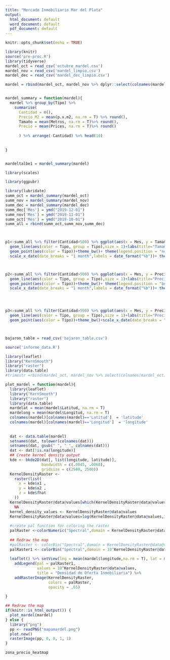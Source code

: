 ```yaml
---
title: "Mercado Inmobiliario Mar del Plata"
output:
  html_document: default
  word_document: default
  pdf_document: default
---
```


```r
knitr::opts_chunk$set(echo = TRUE)

```


```r
library(knitr)
source('pre-proc.R')
library(tidyverse)
mardel_oct = read_csv('octubre_mardel.csv')
mardel_nov = read_csv('mardel_limpio.csv')
mardel_dec = read_csv('mardel_dec_limpio.csv')

mardel = rbind(mardel_oct, mardel_nov %>% dplyr::select(colnames(mardel_oct)),mardel_dec %>% select(colnames(mardel_oct))) %>% distinct(id, .keep_all = T)


mardel_summary = function(mardel){
  mardel %>% group_by(Tipo) %>% 
    summarise(
      Cantidad = n(),
      Precio_M2 = mean(p.x.m2, na.rm = T) %>% round(),
      Tamaño = mean(Metros, na.rm = T)%>% round(),
      Precio = mean(Prices, na.rm = T)%>% round()
      
      ) %>% arrange(-Cantidad) %>% head(10)
  
  
}


mardeltalbe1 = mardel_summary(mardel)
```


```r
library(scales)

library(ggpubr)

library(lubridate)
summ_oct = mardel_summary(mardel_oct)
summ_nov = mardel_summary(mardel_nov)
summ_dec = mardel_summary(mardel_dec)
summ_dec['Mes'] = ymd("2019-12-01")
summ_nov['Mes'] = ymd("2019-11-01")
summ_oct['Mes'] = ymd("2019-10-01")
summ_all = rbind(summ_oct,summ_nov,summ_dec)



p1<-summ_all %>% filter(Cantidad>500) %>% ggplot(aes(x = Mes, y = Tamaño))+
  geom_line(aes(color = Tipo, group = Tipo),size = 1)+labs(title="Tamaño del Inmueble")+
  geom_point(aes(color = Tipo))+theme_bw()+ theme(legend.position = "none")+
  scale_x_date(date_breaks = "1 month",labels = date_format("%b"))+ theme(plot.title = element_text(size=10))



p2<-summ_all %>% filter(Cantidad>500) %>% ggplot(aes(x = Mes, y = Precio))+
  geom_line(aes(color = Tipo, group = Tipo),size = 1)+labs(title="Precio del Inmueble")+
  geom_point(aes(color = Tipo))+theme_bw()+ theme(legend.position = "bottom")+
  scale_x_date(date_breaks = "1 month",labels = date_format("%b"))+ theme(plot.title = element_text(size=10))




p3<-summ_all %>% filter(Cantidad>500) %>% ggplot(aes(x = Mes, y = Precio_M2))+
  geom_line(aes(color = Tipo, group = Tipo),size = 1)+labs(title="Precio por M² del Inmueble")+
  geom_point(aes(color = Tipo))+theme_bw()+scale_x_date(date_breaks = "1 month",labels = date_format("%b"))+ theme(legend.position = "none")+ theme(plot.title = element_text(size=10))




```
```r
bajaron_table = read_csv('bajaron_table.csv')
```


```r
source('informe_data.R')

```


```r
library(leaflet)
library("KernSmooth")
library("raster")
library(data.table)
#trimestr =rbind(mardel_oct, mardel_nov %>% select(colnames(mardel_oct)),mardel_dec %>% #select(colnames(mardel_oct))) %>% distinct(id, .keep_all = T)

plot_mardel = function(mardel){
  library(leaflet)
  library("KernSmooth")
  library("raster")
  library(data.table)
  mardelat = mean(mardel$Latitud, na.rm = T)
  mardelong = mean(mardel$Longitud, na.rm = T)
  colnames(mardel)[colnames(mardel)=='Latitud']  = 'latitude'
  colnames(mardel)[colnames(mardel)=='Longitud']  = 'longitude'
  
  
  dat <- data.table(mardel)
  setnames(dat, tolower(colnames(dat)))
  setnames(dat, gsub(" ", "_", colnames(dat)))
  dat <- dat[!is.na(longitude)]
  ## Create kernel density output
  kde <- bkde2D(dat[, list(longitude, latitude)],
                bandwidth = c(.0045, .0068),
                gridsize = c(2500, 2500))
  KernelDensityRaster <-
    raster(list(
      x = kde$x1 ,
      y = kde$x2 ,
      z = kde$fhat
    ))
  KernelDensityRaster@data@values[which(KernelDensityRaster@data@values < 1)] <-
    NA
  kernel_density_values <- KernelDensityRaster@data@values
  KernelDensityRaster@data@values=log(KernelDensityRaster@data@values,10)
  
  #create pal function for coloring the raster
  palRaster <-colorNumeric("Spectral",domain = KernelDensityRaster@data@values,na.color = "transparent")
  
  ## Redraw the map 
  #palRaster <- colorBin("Spectral",domain = KernelDensityRaster@data@values, na.color = "transparent")
  palRaster1 <- colorBin("Spectral",domain = 10^KernelDensityRaster@data@values, na.color = "transparent")
  
  leaflet() %>% setView(lng = mean(mardel$longitude,na.rm = T), lat = mean(mardel$latitude,na.rm = T), zoom = 10)%>% addTiles() %>%
    addLegend(pal = palRaster1,
              values = 10^KernelDensityRaster@data@values,
              title = "Densidad de Oferta Inmobiliaria") %>% 
    addRasterImage(KernelDensityRaster,
                   colors = palRaster,
                   opacity = .65)
    
}

## Redraw the map
if(knitr::is_html_output()) {
  plot_mardel(mardel)
} else {
  library("png")
  pp <- readPNG("mapamardel.png")
  plot.new()
  rasterImage(pp, 0, 0, 1, 1)
}

```


```r
zona_precio_heatmap 
```

